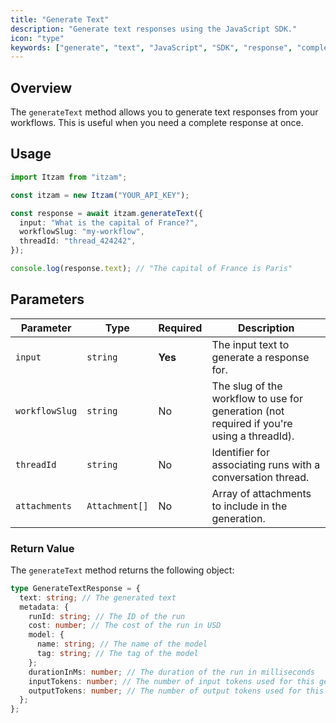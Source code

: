```yaml
---
title: "Generate Text"
description: "Generate text responses using the JavaScript SDK."
icon: "type"
keywords: ["generate", "text", "JavaScript", "SDK", "response", "complete"]
---
```


## Overview

The `generateText` method allows you to generate text responses from your workflows. This is useful when you need a complete response at once.

## Usage

```typescript
import Itzam from "itzam";

const itzam = new Itzam("YOUR_API_KEY");

const response = await itzam.generateText({
  input: "What is the capital of France?",
  workflowSlug: "my-workflow",
  threadId: "thread_424242",
});

console.log(response.text); // "The capital of France is Paris"
```

## Parameters

| Parameter      | Type           | Required | Description                                                                               |
| -------------- | -------------- | -------- | ----------------------------------------------------------------------------------------- |
| `input`        | `string`       | **Yes**  | The input text to generate a response for.                                                |
| `workflowSlug` | `string`       | No       | The slug of the workflow to use for generation (not required if you're using a threadId). |
| `threadId`     | `string`       | No       | Identifier for associating runs with a conversation thread.                               |
| `attachments`  | `Attachment[]` | No       | Array of attachments to include in the generation.                                        |

### Return Value

The `generateText` method returns the following object:

```typescript
type GenerateTextResponse = {
  text: string; // The generated text
  metadata: {
    runId: string; // The ID of the run
    cost: number; // The cost of the run in USD
    model: {
      name: string; // The name of the model
      tag: string; // The tag of the model
    };
    durationInMs: number; // The duration of the run in milliseconds
    inputTokens: number; // The number of input tokens used for this generation
    outputTokens: number; // The number of output tokens used for this generation
  };
};
```

